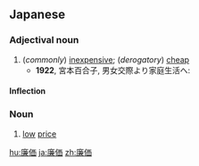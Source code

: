 ==Japanese==
{{ja-kanjitab|れん|か|yomi=on}}

===Adjectival noun===
{{ja-adj|infl=na|れんか}}

# (''commonly'') [[inexpensive]]; (''derogatory'') [[cheap]]
#* '''1922''', 宮本百合子, 男女交際より家庭生活へ:
#*: {{ja-usex|学校の中に、学生や先生のために、便利で健康的な食堂が出来ていて、'''廉価'''に滋養のあるランチが得られます。|がっこう の なか に、 がくせい や せんせい の ため に、 べんり で けんこうてき な しょくどう が できて いて、 '''れんか''' に じよう の ある ランチ が えられます。|In schools there are healthy and convenient cafeterias where students and teachers can get '''inexpensive''' and nutritious lunches.}}

====Inflection====
{{ja-na|れんか}}

===Noun===
{{ja-noun|れんか}}

# [[low]] [[price]]

[[hu:廉価]]
[[ja:廉価]]
[[zh:廉価]]